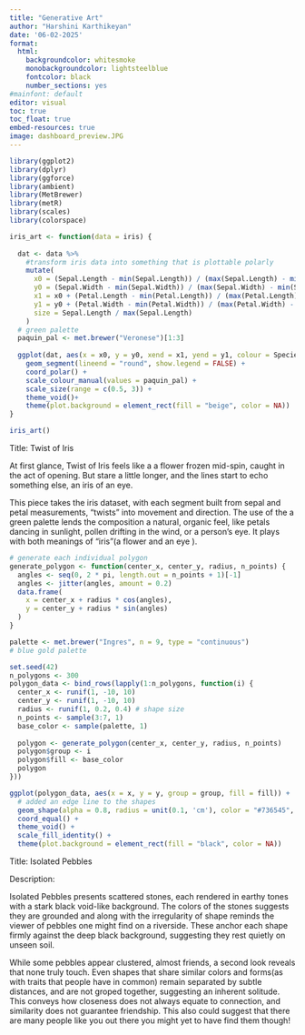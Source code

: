 ```yaml
---
title: "Generative Art"
author: "Harshini Karthikeyan"
date: '06-02-2025'
format:
  html:
    backgroundcolor: whitesmoke
    monobackgroundcolor: lightsteelblue
    fontcolor: black
    number_sections: yes
#mainfont: default
editor: visual
toc: true
toc_float: true
embed-resources: true
image: dashboard_preview.JPG
---
```


```r
library(ggplot2)
library(dplyr)
library(ggforce)
library(ambient)
library(MetBrewer)
library(metR)      
library(scales)  
library(colorspace)
```

```r

iris_art <- function(data = iris) {
  
  dat <- data %>%
    #transform iris data into something that is plottable polarly
    mutate(
      x0 = (Sepal.Length - min(Sepal.Length)) / (max(Sepal.Length) - min(Sepal.Length)),
      y0 = (Sepal.Width - min(Sepal.Width)) / (max(Sepal.Width) - min(Sepal.Width)),
      x1 = x0 + (Petal.Length - min(Petal.Length)) / (max(Petal.Length) - min(Petal.Length)) * 0.3,
      y1 = y0 + (Petal.Width - min(Petal.Width)) / (max(Petal.Width) - min(Petal.Width)) * 0.3,
      size = Sepal.Length / max(Sepal.Length)
    )
  # green palette
  paquin_pal <- met.brewer("Veronese")[1:3]  
  
  ggplot(dat, aes(x = x0, y = y0, xend = x1, yend = y1, colour = Species, size = size)) +
    geom_segment(lineend = "round", show.legend = FALSE) +
    coord_polar() +
    scale_colour_manual(values = paquin_pal) +
    scale_size(range = c(0.5, 3)) +
    theme_void()+
    theme(plot.background = element_rect(fill = "beige", color = NA))
}

iris_art()

```

Title: Twist of Iris

At first glance, Twist of Iris feels like a a flower frozen mid-spin, caught in the act of opening. But stare a little longer, and the lines start to echo something else, an iris of an eye.

This piece takes the iris dataset, with each segment built from sepal and petal measurements, "twists" into movement and direction. The use of the a green palette lends the composition a natural, organic feel, like petals dancing in sunlight, pollen drifting in the wind, or a person's eye. It plays with both meanings of “iris”(a flower and an eye ).

```r
# generate each individual polygon
generate_polygon <- function(center_x, center_y, radius, n_points) {
  angles <- seq(0, 2 * pi, length.out = n_points + 1)[-1]
  angles <- jitter(angles, amount = 0.2)
  data.frame(
    x = center_x + radius * cos(angles),
    y = center_y + radius * sin(angles)
  )
}

palette <- met.brewer("Ingres", n = 9, type = "continuous")
# blue gold palette

set.seed(42)
n_polygons <- 300
polygon_data <- bind_rows(lapply(1:n_polygons, function(i) {
  center_x <- runif(1, -10, 10)
  center_y <- runif(1, -10, 10)
  radius <- runif(1, 0.2, 0.4) # shape size
  n_points <- sample(3:7, 1)
  base_color <- sample(palette, 1)
  
  polygon <- generate_polygon(center_x, center_y, radius, n_points)
  polygon$group <- i
  polygon$fill <- base_color
  polygon
}))

ggplot(polygon_data, aes(x = x, y = y, group = group, fill = fill)) +
  # added an edge line to the shapes
  geom_shape(alpha = 0.8, radius = unit(0.1, 'cm'), color = "#736545", size = 0.1) +
  coord_equal() +
  theme_void() +
  scale_fill_identity() +
  theme(plot.background = element_rect(fill = "black", color = NA))

```

Title: Isolated Pebbles

Description:

Isolated Pebbles presents scattered stones, each rendered in earthy tones with a stark black void-like background. The colors of the stones suggests they are grounded and along with the irregularity of shape reminds the viewer of pebbles one might find on a riverside. These anchor each shape firmly against the deep black background, suggesting they rest quietly on unseen soil.

While some pebbles appear clustered, almost friends, a second look reveals that none truly touch. Even shapes that share similar colors and forms(as with traits that people have in common) remain separated by subtle distances, and are not groped together, suggesting an inherent solitude. This conveys how closeness does not always equate to connection, and similarity does not guarantee friendship. This also could suggest that there are many people like you out there you might yet to have find them though!
